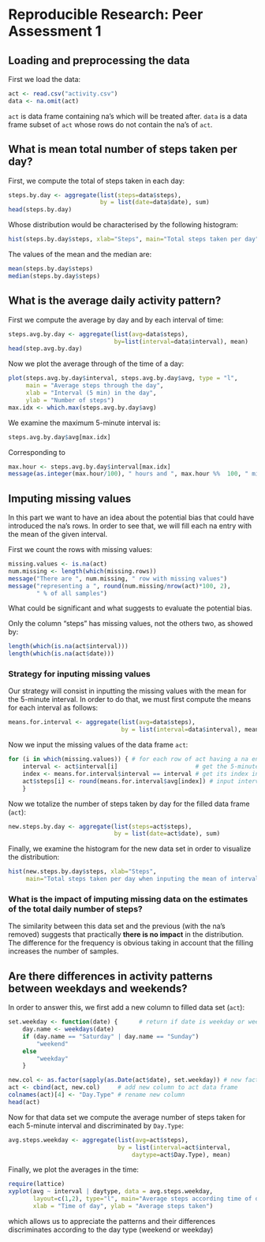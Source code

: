# Reproducible Research: Peer Assessment 1


## Loading and preprocessing the data

First we load the data:

```r
act <- read.csv("activity.csv")
data <- na.omit(act)  
```
`act` is data frame containing na's which will be treated after. `data`
is a data frame subset of `act` whose rows do not contain the na's of
`act`.


## What is mean total number of steps taken per day?

First, we compute the total of steps taken in each day:
```r
steps.by.day <- aggregate(list(steps=data$steps),
                          by = list(date=data$date), sum)
head(steps.by.day)
```

Whose distribution would be characterised by the following histogram:
```r
hist(steps.by.day$steps, xlab="Steps", main="Total steps taken per day")
```

The values of the mean and the median are:
```r
mean(steps.by.day$steps)
median(steps.by.day$steps)
```

## What is the average daily activity pattern?

First we compute the average by day and by each interval of time:
```r
steps.avg.by.day <- aggregate(list(avg=data$steps),
                              by=list(interval=data$interval), mean)
head(step.avg.by.day)
```

Now we plot the average through of the time of a day:
```r
plot(steps.avg.by.day$interval, steps.avg.by.day$avg, type = "l",
     main = "Average steps through the day",
     xlab = "Interval (5 min) in the day",
     ylab = "Number of steps")
max.idx <- which.max(steps.avg.by.day$avg)
```

We examine the maximum 5-minute interval is:
```r
steps.avg.by.day$avg[max.idx]
```
Corresponding to
```r
max.hour <- steps.avg.by.day$interval[max.idx]
message(as.integer(max.hour/100), " hours and ", max.hour %%  100, " minutes")
```


## Imputing missing values

In this part we want to have an idea about the potential bias that could
have introduced the na's rows. In order to see that, we will fill each
na entry with the mean of the given interval.

First we count the rows with missing values:
```r
missing.values <- is.na(act)
num.missing <- length(which(missing.rows))
message("There are ", num.missing, " row with missing values")
message("representing a ", round(num.missing/nrow(act)*100, 2),
        " % of all samples")
```
What could be significant and what suggests to evaluate the
potential bias.

Only the column "steps" has missing values, not the others two, as showed
by:
```r
length(which(is.na(act$interval)))
length(which(is.na(act$date)))
```

### Strategy for inputing missing values

Our strategy  will consist in inputting the
missing values with the mean for the 5-minute interval. In order to do
that, we must first compute the means for each interval as follows:
```r
means.for.interval <- aggregate(list(avg=data$steps),
                                by = list(interval=data$interval), mean)
```

Now we input the missing values of the data frame `act`:
```r
for (i in which(missing.values)) { # for each row of act having a na entry
    interval <- act$interval[i]                      # get the 5-minute interval
    index <- means.for.interval$interval == interval # get its index in means
    act$steps[i] <- round(means.for.interval$avg[index]) # input interval mean
    }
```

Now we totalize the number of steps taken by day for the filled data
frame (`act`):
```r
new.steps.by.day <- aggregate(list(steps=act$steps),
                              by = list(date=act$date), sum)
```

Finally, we examine the histogram for the new data set in order to
visualize the distribution:
```r
hist(new.steps.by.day$steps, xlab="Steps",
     main="Total steps taken per day when inputing the mean of interval")
```

### What is the impact of imputing missing data on the estimates of the total daily number of steps?

The similarity between this data set and the previous (with the na's
removed) suggests that practically **there is no impact** in the
distribution. The difference for the frequency is obvious taking in
account that the filling increases the number of samples.


## Are there differences in activity patterns between weekdays and weekends?

In order to answer this, we first add a new column to filled data set
(`act`):
```r
set.weekday <- function(date) {      # return if date is weekday or weekend
    day.name <- weekdays(date)
    if (day.name == "Saturday" | day.name == "Sunday")
        "weekend"
    else
        "weekday"
    }

new.col <- as.factor(sapply(as.Date(act$date), set.weekday)) # new factor column
act <- cbind(act, new.col)     # add new column to act data frame
colnames(act)[4] <- "Day.Type" # rename new column
head(act)
```

Now for that data set we compute the average number of steps taken for
each 5-minute interval and discriminated by `Day.Type`:
```r
avg.steps.weekday <- aggregate(list(avg=act$steps),
                               by = list(interval=act$interval,
                                   daytype=act$Day.Type), mean)
```

Finally, we plot the averages in the time:

```r
require(lattice)
xyplot(avg ~ interval | daytype, data = avg.steps.weekday,
       layout=c(1,2), type="l", main="Average steps according time of day",
       xlab = "Time of day", ylab = "Average steps taken")
```

which allows us to appreciate the patterns and their differences
discriminates according to the day type (weekend or weekday)
